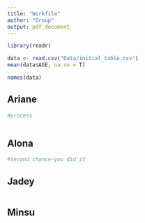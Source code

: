```yaml
---
title: "Workfile"
author: "Group"
output: pdf_document
---
```


```r
library(readr)
```


```r
data <- read.csv("Data/initial_table.csv")
mean(data$AGE, na.rm = T)

```



```r
names(data)
```


## Ariane
```r
#process
```

```r

```








## Alona
```r
#second chance-you did it
```


## Jadey
```r

```


## Minsu
```r

```






